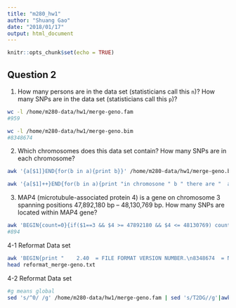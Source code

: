 ```yaml
---
title: "m280_hw1"
author: "Shuang Gao"
date: "2018/01/17"
output: html_document
---
```


```r
knitr::opts_chunk$set(echo = TRUE)
```

## Question 2
1. How many persons are in the data set (statisticians call this `n`)? How many SNPs are in the data set (statisticians call this `p`)?
```bash
wc -l /home/m280-data/hw1/merge-geno.fam
#959

wc -l /home/m280-data/hw1/merge-geno.bim
#8348674
```

2. Which chromosomes does this data set contain? How many SNPs are in each chromosome?

```bash
awk '{a[$1]}END{for(b in a){print b}}' /home/m280-data/hw1/merge-geno.bim |sort -n

awk '{a[$1]++}END{for(b in a){print "in chromosone " b " there are "  a[b]" SNPs"}}' /home/m280-data/hw1/merge-geno.bim | sort -nk3


```

3. MAP4 (microtubule-associated protein 4) is a gene on chromosome 3 spanning positions 47,892,180 bp -- 48,130,769 bp. How many SNPs are located within MAP4 gene?

```bash
awk 'BEGIN{count=0}{if($1==3 && $4 >= 47892180 && $4 <= 48130769) count++}END{print count}' /home/m280-data/hw1/merge-geno.bim
#894
```


4-1 Reformat Data set
```bash
awk 'BEGIN{print "    2.40  = FILE FORMAT VERSION NUMBER.\n8348674  = NUMBER OF SNPS LISTED HERE."}{OFS = ","}{print $2,$1,$4}' /home/m280-data/hw1/merge-geno.bim > reformat_merge-geno.txt
head reformat_merge-geno.txt

```
4-2 Reformat Data set

```bash
#g means global
sed 's/^0/ /g' /home/m280-data/hw1/merge-geno.fam | sed 's/T2DG//g'|awk '{OFS = ","}{print $1,$2,$3,$4}' |head


```


